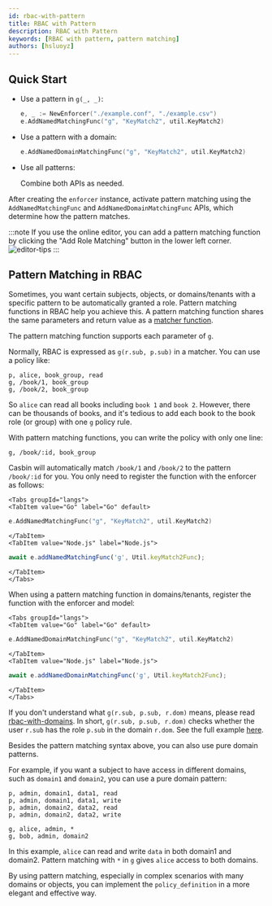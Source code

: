 ```yaml
---
id: rbac-with-pattern
title: RBAC with Pattern
description: RBAC with Pattern
keywords: [RBAC with pattern, pattern matching]
authors: [hsluoyz]
---
```


## Quick Start

- Use a pattern in `g(_, _)`:

  ```go
  e, _ := NewEnforcer("./example.conf", "./example.csv")
  e.AddNamedMatchingFunc("g", "KeyMatch2", util.KeyMatch2)
  ```

- Use a pattern with a domain:

  ```go
  e.AddNamedDomainMatchingFunc("g", "KeyMatch2", util.KeyMatch2)
  ```

- Use all patterns:

  Combine both APIs as needed.

After creating the `enforcer` instance, activate pattern matching using the `AddNamedMatchingFunc` and `AddNamedDomainMatchingFunc` APIs, which determine how the pattern matches.

:::note
If you use the online editor, you can add a pattern matching function by clicking the "Add Role Matching" button in the lower left corner.
![editor-tips](/img/editor-tips.png)
:::

## Pattern Matching in RBAC

Sometimes, you want certain subjects, objects, or domains/tenants with a specific pattern to be automatically granted a role. Pattern matching functions in RBAC help you achieve this. A pattern matching function shares the same parameters and return value as a [matcher function](/docs/syntax-for-models#functions-in-matchers).

The pattern matching function supports each parameter of `g`.

Normally, RBAC is expressed as `g(r.sub, p.sub)` in a matcher. You can use a policy like:

```csv
p, alice, book_group, read
g, /book/1, book_group
g, /book/2, book_group
```

So `alice` can read all books including `book 1` and `book 2`. However, there can be thousands of books, and it's tedious to add each book to the book role (or group) with one `g` policy rule.

With pattern matching functions, you can write the policy with only one line:

```csv
g, /book/:id, book_group
```

Casbin will automatically match `/book/1` and `/book/2` to the pattern `/book/:id` for you. You only need to register the function with the enforcer as follows:

```mdx-code-block
<Tabs groupId="langs">
<TabItem value="Go" label="Go" default>
```

```go
e.AddNamedMatchingFunc("g", "KeyMatch2", util.KeyMatch2)
```

```mdx-code-block
</TabItem>
<TabItem value="Node.js" label="Node.js">
```

```typescript
await e.addNamedMatchingFunc('g', Util.keyMatch2Func);
```

```mdx-code-block
</TabItem>
</Tabs>
```

When using a pattern matching function in domains/tenants, register the function with the enforcer and model:

```mdx-code-block
<Tabs groupId="langs">
<TabItem value="Go" label="Go" default>
```

```go
e.AddNamedDomainMatchingFunc("g", "KeyMatch2", util.KeyMatch2)
```

```mdx-code-block
</TabItem>
<TabItem value="Node.js" label="Node.js">
```

```typescript
await e.addNamedDomainMatchingFunc('g', Util.keyMatch2Func);
```

```mdx-code-block
</TabItem>
</Tabs>
```

If you don't understand what `g(r.sub, p.sub, r.dom)` means, please read [rbac-with-domains](/docs/rbac-with-domains). In short, `g(r.sub, p.sub, r.dom)` checks whether the user `r.sub` has the role `p.sub` in the domain `r.dom`. See the full example [here](https://github.com/casbin/casbin/blob/dbdb6cbe2e7a80863e4951f9ff36da07fef01b75/model_test.go#L278-L307).

Besides the pattern matching syntax above, you can also use pure domain patterns.

For example, if you want a subject to have access in different domains, such as `domain1` and `domain2`, you can use a pure domain pattern:

```csv
p, admin, domain1, data1, read
p, admin, domain1, data1, write
p, admin, domain2, data2, read
p, admin, domain2, data2, write

g, alice, admin, *
g, bob, admin, domain2
```

In this example, `alice` can read and write `data` in both domain1 and domain2. Pattern matching with `*` in `g` gives `alice` access to both domains.

By using pattern matching, especially in complex scenarios with many domains or objects, you can implement the `policy_definition` in a more elegant and effective way.
